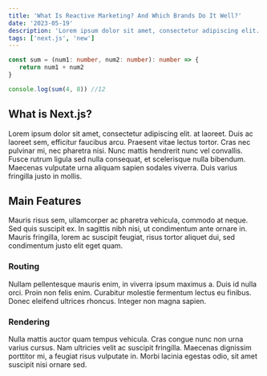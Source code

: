 ```yaml
---
title: 'What Is Reactive Marketing? And Which Brands Do It Well?'
date: '2023-05-19'
description: 'Lorem ipsum dolor sit amet, consectetur adipiscing elit. Mauris accumsan ut turpis at laoreet. Duis ac laoreet sem.'
tags: ['next.js', 'new']
---
```


```ts
const sum = (num1: number, num2: number): number => {
   return num1 + num2
}

console.log(sum(4, 8)) //12
```

## What is Next.js?

Lorem ipsum dolor sit amet, consectetur adipiscing elit. at laoreet. Duis ac laoreet sem, efficitur faucibus arcu. Praesent vitae lectus tortor. Cras nec pulvinar mi, nec pharetra nisi. Nunc mattis hendrerit nunc vel convallis. Fusce rutrum ligula sed nulla consequat, et scelerisque nulla bibendum. Maecenas vulputate urna aliquam sapien sodales viverra. Duis varius fringilla justo in mollis.

## Main Features

Mauris risus sem, ullamcorper ac pharetra vehicula, commodo at neque. Sed quis suscipit ex. In sagittis nibh nisi, ut condimentum ante ornare in. Mauris fringilla, lorem ac suscipit feugiat, risus tortor aliquet dui, sed condimentum justo elit eget quam.

### Routing

Nullam pellentesque mauris enim, in viverra ipsum maximus a. Duis id nulla orci. Proin non felis enim. Curabitur molestie fermentum lectus eu finibus. Donec eleifend ultrices rhoncus. Integer non magna sapien.

### Rendering

Nulla mattis auctor quam tempus vehicula. Cras congue nunc non urna varius cursus. Nam ultricies velit ac suscipit fringilla. Maecenas dignissim porttitor mi, a feugiat risus vulputate in. Morbi lacinia egestas odio, sit amet suscipit nisi ornare sed.
